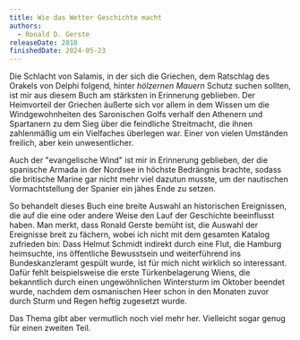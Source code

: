```yaml
---
title: Wie das Wetter Geschichte macht
authors:
  - Ronald D. Gerste
releaseDate: 2018
finishedDate: 2024-05-23
---
```


<BookHeading frontmatter={frontmatter} />

Die Schlacht von Salamis, in der sich die Griechen, dem Ratschlag des Orakels von Delphi folgend, hinter *_hölzernen Mauern_* Schutz suchen sollten, ist mir aus diesem Buch am stärksten in Erinnerung geblieben. Der Heimvorteil der Griechen äußerte sich vor allem in dem Wissen um die Windgewohnheiten des Saronischen Golfs verhalf den Athenern und Spartanern zu dem Sieg über die feindliche Streitmacht, die ihnen zahlenmäßig um ein Vielfaches überlegen war. Einer von vielen Umständen freilich, aber kein unwesentlicher.

Auch der "evangelische Wind" ist mir in Erinnerung geblieben, der die spanische Armada in der Nordsee in höchste Bedrängnis brachte, sodass die britische Marine gar nicht mehr viel dazutun musste, um der nautischen Vormachtstellung der Spanier ein jähes Ende zu setzen.

So behandelt dieses Buch eine breite Auswahl an historischen Ereignissen, die auf die eine oder andere Weise den Lauf der Geschichte beeinflusst haben. Man merkt, dass Ronald Gerste bemüht ist, die Auswahl der Ereignisse breit zu fächern, wobei ich nicht mit dem gesamten Katalog zufrieden bin: Dass Helmut Schmidt indirekt durch eine Flut, die Hamburg heimsuchte, ins öffentliche Bewusstsein und weiterführend ins Bundeskanzleramt gespült wurde, ist für mich nicht wirklich so interessant. Dafür fehlt beispielsweise die erste Türkenbelagerung Wiens, die bekanntlich durch einen ungewöhnlichen Wintersturm im Oktober beendet wurde, nachdem dem osmanischen Heer schon in den Monaten zuvor durch Sturm und Regen heftig zugesetzt wurde.

Das Thema gibt aber vermutlich noch viel mehr her. Vielleicht sogar genug für einen zweiten Teil.
